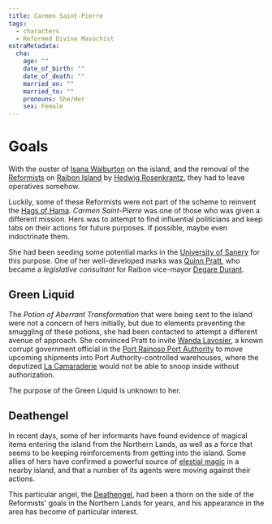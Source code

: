 ```yaml
---
title: Carmen Saint-Pierre
tags:
  - characters
  - Reformed Divine Masochist
extraMetadata:
  cha:
    age: ""
    date_of_birth: ""
    date_of_death: ""
    married_on: ""
    married_to: ""
    pronouns: She/Her
    sex: Female
---
```


# Goals

With the ouster of [Isana Walburton](./isana-walburton.mdx) on the island, and
the removal of the
[Reformists](../organizations/reformed-church-of-the-divine-masochist.mdx) on
[Raibon Island](../locations/raibon-island.mdx) by
[Hedwig Rosenkrantz](./hedwig-rosenkrantz.mdx), they had to leave operatives
somehow.

Luckily, some of these Reformists were not part of the scheme to reinvent the
[Hags of Hama](../organizations/hags-of-hama.mdx). *Carmen Saint-Pierre* was one
of those who was given a different mission. Hers was to attempt to find
influential politicians and keep tabs on their actions for future purposes. If
possible, maybe even indoctrinate them.

She had been seeding some potential marks in the
[University of Sanery](../organizations/university-of-sanery.mdx) for this
purpose. One of her well-developed marks was [Quinn Pratt](./quinn-pratt.mdx),
who became a *legislative consultant* for Raibon vice-mayor
[Degare Durant](./degare-durant.mdx).

## Green Liquid

The *Potion of Aberrant Transformation* that were being sent to the island were
not a concern of hers initially, but due to elements preventing the smuggling of
these potions, she had been contacted to attempt a different avenue of approach.
She convinced Pratt to invite [Wanda Lavosier](./wanda-lavosier.mdx), a known
corrupt government official in the
[Port Rainoso Port Authority](../organizations/port-rainoso-port-authority.mdx)
to move upcoming shipments into Port Authority-controlled warehouses, where the
deputized [La Camaraderie](../organizations/la-camaraderie.mdx) would not be
able to snoop inside without authorization.

The purpose of the Green Liquid is unknown to her.

## Deathengel

In recent days, some of her informants have found evidence of magical items
entering the island from the Northern Lands, as well as a force that seems to be
keeping reinforcements from getting into the island. Some allies of hers have
confirmed a powerful source of [elestial magic](../species/celestial.mdx) in a
nearby island, and that a number of its agents were moving against their
actions.

This particular angel, the [Deathengel](./deathengel.mdx), had been a thorn on
the side of the Reformists' goals in the Northern Lands for years, and his
appearance in the area has become of particular interest.
